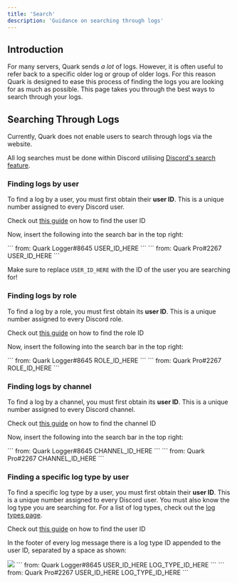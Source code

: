 ```yaml
---
title: 'Search'
description: 'Guidance on searching through logs'
---
```


## Introduction

For many servers, Quark sends *a lot* of logs. However, it is often useful to refer back
to a specific older log or group of older logs. For this reason Quark is designed to
ease this process of finding the logs you are looking for as much as possible. This
page takes you through the best ways to search through your logs.


## Searching Through Logs

Currently, Quark does not enable users to search through logs via the website.

All log searches must be done within Discord utilising [Discord's search feature](https://support.discord.com/hc/en-us/articles/115000468588-Using-Search).

### Finding logs by user

To find a log by a user, you must first obtain their **user ID**. This is a unique number
assigned to every Discord user.

<Tip>Check out [this guide](https://support.discord.com/hc/en-us/articles/206346498-Where-can-I-find-my-User-Server-Message-ID)
on how to find the user ID</Tip>

Now, insert the following into the search bar in the top right:

<AccordionGroup>
  <Accordion title="Quark" icon="/images/quark.svg" defaultOpen="true">
    ```
    from: Quark Logger#8645 USER_ID_HERE
    ```
  </Accordion>

  <Accordion title="Quark Pro" icon="/images/quarkPro.svg">
    ```
    from: Quark Pro#2267 USER_ID_HERE
    ```
  </Accordion>
</AccordionGroup>

<Note>Make sure to replace `USER_ID_HERE` with the ID of the user you are searching for!</Note>

### Finding logs by role

To find a log by a role, you must first obtain its **user ID**. This is a unique number
assigned to every Discord role.

<Tip>Check out [this guide](https://support.discord.com/hc/en-us/articles/206346498-Where-can-I-find-my-User-Server-Message-ID)
on how to find the role ID</Tip>

Now, insert the following into the search bar in the top right:

<AccordionGroup>
  <Accordion title="Quark" icon="/images/quark.svg" defaultOpen="true">
    ```
    from: Quark Logger#8645 ROLE_ID_HERE
    ```
  </Accordion>

  <Accordion title="Quark Pro" icon="/images/quarkPro.svg">
    ```
    from: Quark Pro#2267 ROLE_ID_HERE
    ```
  </Accordion>
</AccordionGroup>

### Finding logs by channel

To find a log by a channel, you must first obtain its **user ID**. This is a unique number
assigned to every Discord channel.

<Tip>Check out [this guide](https://support.discord.com/hc/en-us/articles/206346498-Where-can-I-find-my-User-Server-Message-ID)
on how to find the channel ID</Tip>

Now, insert the following into the search bar in the top right:

<AccordionGroup>
  <Accordion title="Quark" icon="/images/quark.svg" defaultOpen="true">
    ```
    from: Quark Logger#8645 CHANNEL_ID_HERE
    ```
  </Accordion>

  <Accordion title="Quark Pro" icon="/images/quarkPro.svg">
    ```
    from: Quark Pro#2267 CHANNEL_ID_HERE
    ```
  </Accordion>
</AccordionGroup>

### Finding a specific log type by user

To find a specific log type by a user, you must first obtain their **user ID**. This is a unique number
assigned to every Discord user. You must also know the log type you are searching for. For a list
of log types, check out the [log types page](/logs/types).

<Tip>Check out [this guide](https://support.discord.com/hc/en-us/articles/206346498-Where-can-I-find-my-User-Server-Message-ID)
on how to find the user ID</Tip>

In the footer of every log message there is a log type ID appended to the user ID, separated
by a space as shown:

<img src="/images/logIds.png" />

<AccordionGroup>
  <Accordion title="Quark" icon="/images/quark.svg" defaultOpen="true">
    ```
    from: Quark Logger#8645 USER_ID_HERE LOG_TYPE_ID_HERE
    ```
  </Accordion>

  <Accordion title="Quark Pro" icon="/images/quarkPro.svg">
    ```
    from: Quark Pro#2267 USER_ID_HERE LOG_TYPE_ID_HERE
    ```
  </Accordion>
</AccordionGroup>